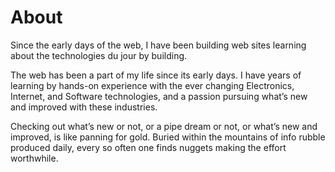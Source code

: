 # About

Since the early days of the web, I have been building web sites learning about the  technologies du jour by building.

The web has been a part of my life since its early days. I have years of learning by hands-on experience with the ever changing Electronics, Internet, and Software technologies, and a passion pursuing what’s new and improved with these industries.

Checking out what’s new or not, or a pipe dream or not, or what’s new and improved, is like panning for gold. Buried within the mountains of info rubble produced daily, every so often one finds  nuggets making the effort worthwhile.
